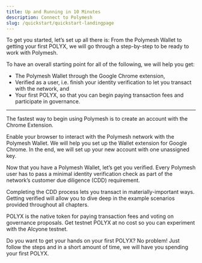 ```yaml
---
title: Up and Running in 10 Minutes
description: Connect to Polymesh
slug: /quickstart/quickstart-landingpage
---
```




To get you started, let’s set up all there is: From the Polymesh Wallet to getting your first POLYX, we will go through a step-by-step to be ready to work with Polymesh.

To have an overall starting point for all of the following, we will help you get:
* The Polymesh Wallet through the Google Chrome extension,
* Verified as a user, i.e. finish your identity verification to let you transact with the network, and
* Your first POLYX, so that you can begin paying transaction fees and participate in governance.


***

<OverviewBox title="Get the Wallet" linkHref="#" linkText="Get the Wallet" imgSrc="/tmpAssets/07_get_wallet_v2-01.svg" floating="true">
	<p>The fastest way to begin using Polymesh is to create an account with the Chrome Extension.</p>
	<p>Enable your browser to interact with the Polymesh network with the Polymesh Wallet. We will help you set up the Wallet extension for Google Chrome. In the end, we will set up your new account with one unassigned key.</p>
</OverviewBox>

<OverviewBox title="Get Verified" linkHref="#" linkText="Get Verified" imgSrc="/tmpAssets/08_get_verified_v3-01.svg" floating="true">
	<p>Now that you have a Polymesh Wallet, let’s get you verified. Every Polymesh user has to pass a minimal identity verification check as part of the network’s customer due diligence (CDD) requirement.</p>
	<p>Completing the CDD process lets you transact in materially-important ways. Getting verified will allow you to dive deep in the example scenarios provided throughout all chapters.</p>
</OverviewBox>

<OverviewBox title="Get POLYX" linkHref="#" linkText="Get POLYX" imgSrc="/tmpAssets/08_get_verified_v3-01.svg" floating="true">
	<p>POLYX is the native token for paying transaction fees and voting on governance proposals. Get testnet POLYX at no cost so you can experiment with the Alcyone testnet.</p>
		<p>Do you want to get your hands on your first POLYX? No problem! Just follow the steps and in a short amount of time, we will have you spending your first POLYX.</p>
</OverviewBox>